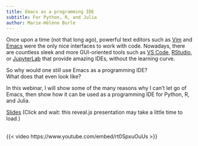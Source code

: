 ```yaml
---
title: Emacs as a programming IDE
subtitle: For Python, R, and Julia
author: Marie-Hélène Burle
---
```


:::{.def}

Once upon a time (not that long ago), powerful text editors such as [Vim](https://www.vim.org/) and [Emacs](https://www.gnu.org/software/emacs/) were the only nice interfaces to work with code. Nowadays, there are countless sleek and more GUI-oriented tools such as [VS Code](https://code.visualstudio.com/), [RStudio](https://posit.co/download/rstudio-desktop/), or [JupyterLab](https://jupyter.org/) that provide amazing IDEs, without the learning curve.

So why would one still use Emacs as a programming IDE?\
What does that even look like?

In this webinar, I will show some of the many reasons why I can't let go of Emacs, then show how it can be used as a programming IDE for Python, R, and Julia.

:::

[Slides](emacs_prog_ide_slides.qmd){.btn .btn-outline-primary} [(Click and wait: this reveal.js presentation may take a little time to load.)]{.inlinenote}
<br><br>

{{< video https://www.youtube.com/embed/rt0SpxuOuUs >}}

